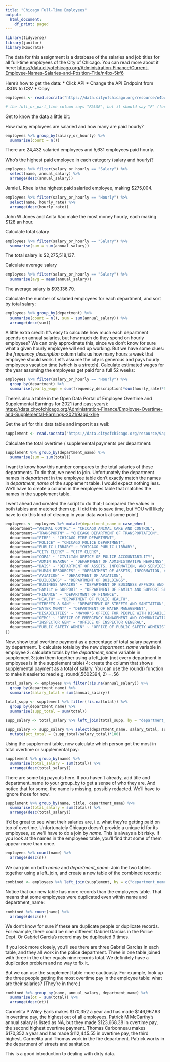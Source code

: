 ```yaml
---
title: "Chicago Full-Time Employees"
output:
  html_document:
    df_print: paged
---
```


```r
library(tidyverse)
library(janitor)
library(RSocrata)
```

The data for this assignment is a database of the salaries and job titles for all full-time employees of the City of Chicago. You can read more about it here: [https://data.cityofchicago.org/Administration-Finance/Current-Employee-Names-Salaries-and-Position-Title/n4bx-5kf6](https://data.cityofchicago.org/Administration-Finance/Current-Employee-Names-Salaries-and-Position-Title/n4bx-5kf6)

Here's how to get the data:
  * Click API
  * Change the API Endpoint from JSON to CSV
  * Copy

```r
employees <- read.socrata("https://data.cityofchicago.org/resource/n4bx-5kf6.csv")

# the full_or_part_time column says "FALSE", but it should say "F" (for full time--because these are all full-time employees)
```

Get to know the data a little bit:

How many employees are salaried and how many are paid hourly? 
```r
employees %>% group_by(salary_or_hourly) %>%
  summarise(count = n())
```
There are 24,432 salaried employees and 5,631 employees paid hourly.


Who's the highest paid employee in each category (salary and hourly)?
```r
employees %>% filter(salary_or_hourly == "Salary") %>%
  select(name, annual_salary) %>%
  arrange(desc(annual_salary))
```
Jamie L Rhee is the highest paid salaried employee, making $275,004.

```r
employees %>% filter(salary_or_hourly == "Hourly") %>%
  select(name, hourly_rate) %>%
  arrange(desc(hourly_rate))
```
John W Jones and Anita Rao make the most money hourly, each making $128 an hour. 

Calculate total salary 
```r
employees %>% filter(salary_or_hourly == "Salary") %>%
  summarise(sum = sum(annual_salary))
```
The total salary is $2,275,518,137.

Calculate average salary
```r
employees %>% filter(salary_or_hourly == "Salary") %>%
  summarise(avg = mean(annual_salary))
```
The average salary is $93,136.79. 

Calculate the number of salaried employees for each department, and sort by total salary:
```r
employees %>% group_by(department) %>%
  summarise(count = n(), sum = sum(annual_salary)) %>%
  arrange(desc(sum))
```
A little extra credit:
It's easy to calculate how much each department spends on annual salaries, but how much do they spend on hourly employees? We can only approximate this, since we don't know for sure what a given hourly employee will end up working. But we have some clues: the *frequency_description* column tells us how many hours a week that employee should work. Let's assume the city is generous and pays hourly employees vacation time (which is a stretch). Calculate estimated wages for the year assuming the employees get paid for a full 52 weeks:
```r
employees %>% filter(salary_or_hourly == "Hourly") %>%
  group_by(department) %>%
  summarise(yearly_wage = sum(frequency_description)*sum(hourly_rate)*52)
```

There's also a table in the Open Data Portal of Employee Overtime and Supplemental Earnings for 2021 (and past years): 
[https://data.cityofchicago.org/Administration-Finance/Employee-Overtime-and-Supplemental-Earnings-2021/9agd-xhje](https://data.cityofchicago.org/Administration-Finance/Employee-Overtime-and-Supplemental-Earnings-2021/9agd-xhje)

Get the url for this data table and import it as well:
```r
supplement <- read.socrata("https://data.cityofchicago.org/resource/9agd-xhje.csv")
```

Calculate the total overtime / supplemental payments per department: 
```r
supplement %>% group_by(department_name) %>%
  summarise(sum = sum(total))
```
I want to know how this number compares to the total salaries of these departments. To do that, we need to join. 
Unfortunately the department names in *department* in the employee table don't exactly match the names in *department_name* of the supplement table. I would expect nothing less. We'll have to create a column in the employees table that matches the names in the supplement table.

I went ahead and created the script to do that; I compared the values in both tables and matched them up.
(I did this to save time, but YOU will likely have to do this kind of cleanup in your data work at some point)
```r
employees <- employees %>% mutate(department_name = case_when(
  department=="ANIMAL CONTRL" ~ "CHICAGO ANIMAL CARE AND CONTROL",
  department=="TRANSPORTN" ~ "CHICAGO DEPARTMENT OF TRANSPORTATION",
  department=="FIRE" ~ "CHICAGO FIRE DEPARTMENT",
  department=="POLICE" ~ "CHICAGO POLICE DEPARTMENT",
  department=="PUBLIC LIBRARY" ~ "CHICAGO PUBLIC LIBRARY",
  department=="CITY CLERK" ~ "CITY CLERK",
  department=="COPA" ~ "CIVILIAN OFFICE OF POLICE ACCOUNTABILITY",
  department=="ADMIN HEARNG" ~ "DEPARTMENT OF ADMINISTRATIVE HEARINGS",
  department=="DAIS" ~ "DEPARTMENT OF ASSETS, INFORMATION, AND SERVICES",
  department=="HUMAN RESOURCES" ~ "DEPARTMENT OF ASSETS, INFORMATION, AND SERVICES",
  department=="AVIATION" ~ "DEPARTMENT OF AVIATION",
  department=="BUILDINGS" ~ "DEPARTMENT OF BUILDINGS",
  department=="BUSINESS AFFAIRS" ~ "DEPARTMENT OF BUSINESS AFFAIRS AND CONSUMER PROTECTION",
  department=="FAMILY & SUPPORT" ~ "DEPARTMENT OF FAMILY AND SUPPORT SERVICES",
  department=="FINANCE" ~ "DEPARTMENT OF FINANCE",
  department=="HEALTH" ~ "DEPARTMENT OF PUBLIC HEALTH",
  department=="STREETS & SAN" ~ "DEPARTMENT OF STREETS AND SANITATION",
  department=="WATER MGMNT" ~ "DEPARTMENT OF WATER MANAGEMENT",
  department=="DISABILITIES" ~ "MAYOR'S OFFICE FOR PEOPLE WITH DISABILITIES",
  department=="OEMC" ~ "OFFICE OF EMERGENCY MANAGEMENT AND COMMUNICATIONS",
  department=="INSPECTOR GEN" ~ "OFFICE OF INSPECTOR GENERAL",
  department=="PUBLIC SAFETY ADMIN" ~ "OFFICE OF PUBLIC SAFETY ADMINISTRATION",
))
```

Now, show total overtime payment as a percentage of total salary payment by department.
1: calculate totals by the new *department_name* variable in employee
2: calculate totals by the *department_name* variable in supplement
3: join them together using a left_join (not every department in employees is in the supplement table)
4: create the column that shows supplemental payment as a total of salary. You can use the round() function to make it easier to read
e.g. round(.5602394, 2) = .56
```r
total_salary <- employees %>% filter(!is.na(annual_salary)) %>%
  group_by(department_name) %>%
  summarise(salary_total = sum(annual_salary))

total_supp <- supplement %>% filter(!is.na(total)) %>%
  group_by(department_name) %>%
  summarise(supp_total = sum(total))

supp_salary <- total_salary %>% left_join(total_supp, by = "department_name")

supp_salary <- supp_salary %>% select(department_name, salary_total, supp_total) %>% 
  mutate(pct_total = (supp_total/salary_total)*100)

```

Using the supplement table, now calculate which person got the most in total overtime or supplemental pay:
```r
supplement %>% group_by(name) %>%
  summarise(total_salary = sum(total)) %>%
  arrange(desc(total_salary))
```

There are some big payouts here. If you haven't already, add title and department_name to your group_by to get a sense of who they are.
And notice that for some, the name is missing, possibly redacted. We'll have to ignore those for now.
```r
supplement %>% group_by(name, title, department_name) %>%
  summarise(total_salary = sum(total)) %>%
  arrange(desc(total_salary))
```

It'd be great to see what their salaries are, i.e. what they're getting paid on top of overtime. 
Unfortunately Chicago doesn't provide a unique id for its employees, so we'll have to do a join by *name*.
This is always a bit risky. If you look at the names in the employees table, you'll find that some of them appear more than once. 
```r
employees %>% count(name) %>%
  arrange(desc(n))
```

We can join on both *name* and *department_name*:
Join the two tables together using a left_join, and create a new table of the combined records:
```r
combined <- employees %>% left_join(supplement, by = c("department_name", "name"))
```

Notice that our new table has more records than the employees table. That means that some employees were duplicated even within name and department_name:
```r
combined %>% count(name) %>%
  arrange(desc(n))
```
We don't know for sure if these are duplicate people or duplicate records. For example, there could be nine different Gabriel Garcias in the Police Dept. Or Gabriel Garcia's record may be duplicated 9 times.

If you look more closely, you'll see there are three Gabriel Garcias in each table, and they all work in the police department. Three in one table joined with three in the other equals nine records total. We definitely have a duplication problem and no way to fix it. 

But we can use the supplement table more cautiously. 
For example, look up the three people getting the most overtime pay in the employee table: what are their salaries? 
(They're in there.)
```r
combined %>% group_by(name, annual_salary, department_name) %>%
  summarise(ot = sum(total)) %>%
  arrange(desc(ot))
```

Carmelita P Wiley Earls makes $170,352 a year and has made $146,967.63 in overtime pay, the highest out of all employees.
Patrick M McCarthy's annual salary is listed as NA, but they made $123,668.38 in overtime pay, the second highest overtime payment.
Thomas Carbonneau makes $170,352 a year and has made $112,445.55 in overtime pay, the third highest. 
Carmelita and Thomas work in the fire department. Patrick works in the department of streets and sanitation.


This is a good introduction to dealing with dirty data.

